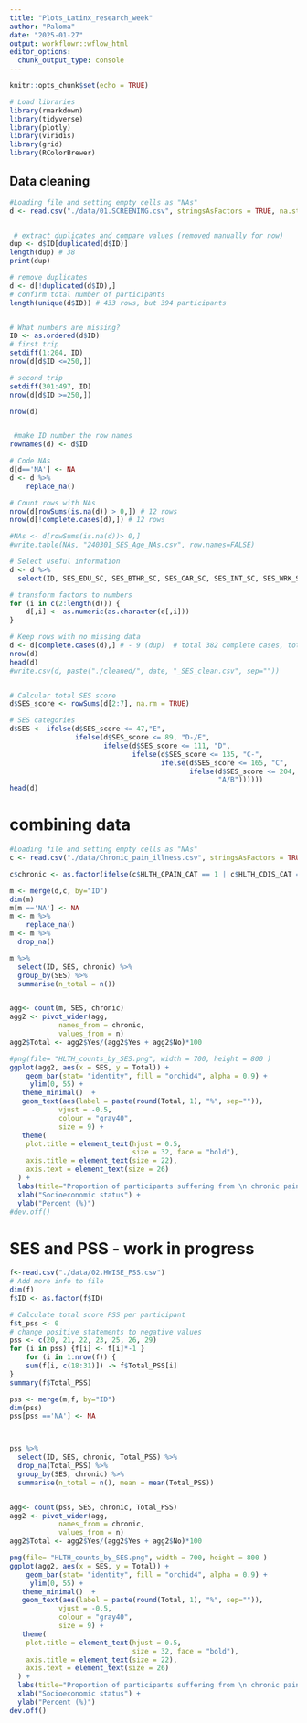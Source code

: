 ```yaml
---
title: "Plots_Latinx_research_week"
author: "Paloma"
date: "2025-01-27"
output: workflowr::wflow_html
editor_options:
  chunk_output_type: console
---
```



```r
knitr::opts_chunk$set(echo = TRUE)
```

```r
# Load libraries
library(rmarkdown)
library(tidyverse)
library(plotly)
library(viridis)
library(grid)
library(RColorBrewer)
```

## Data cleaning

```r

#Loading file and setting empty cells as "NAs"
d <- read.csv("./data/01.SCREENING.csv", stringsAsFactors = TRUE, na.strings = c("", " ","NA", "N/A"))


 # extract duplicates and compare values (removed manually for now)
dup <- d$ID[duplicated(d$ID)] 
length(dup) # 38
print(dup)

# remove duplicates
d <- d[!duplicated(d$ID),]
# confirm total number of participants
length(unique(d$ID)) # 433 rows, but 394 participants


# What numbers are missing? 
ID <- as.ordered(d$ID)
# first trip
setdiff(1:204, ID)
nrow(d[d$ID <=250,])

# second trip
setdiff(301:497, ID)
nrow(d[d$ID >=250,])

nrow(d)


 #make ID number the row names
rownames(d) <- d$ID

# Code NAs
d[d=='NA'] <- NA
d <- d %>% 
    replace_na()

# Count rows with NAs
nrow(d[rowSums(is.na(d)) > 0,]) # 12 rows
nrow(d[!complete.cases(d),]) # 12 rows

#NAs <- d[rowSums(is.na(d))> 0,]
#write.table(NAs, "240301_SES_Age_NAs.csv", row.names=FALSE)

# Select useful information
d <- d %>% 
  select(ID, SES_EDU_SC, SES_BTHR_SC, SES_CAR_SC, SES_INT_SC, SES_WRK_SC, SES_BEDR_SC)

# transform factors to numbers
for (i in c(2:length(d))) {
    d[,i] <- as.numeric(as.character(d[,i]))
}

# Keep rows with no missing data
d <- d[complete.cases(d),] # - 9 (dup)  # total 382 complete cases, total 394
nrow(d)
head(d)
#write.csv(d, paste("./cleaned/", date, "_SES_clean.csv", sep=""))


# Calcular total SES score
d$SES_score <- rowSums(d[2:7], na.rm = TRUE)

# SES categories
d$SES <- ifelse(d$SES_score <= 47,"E", 
                ifelse(d$SES_score <= 89, "D-/E", 
                       ifelse(d$SES_score <= 111, "D", 
                              ifelse(d$SES_score <= 135, "C-",
                                     ifelse(d$SES_score <= 165, "C",
                                            ifelse(d$SES_score <= 204, "C+",
                                                   "A/B"))))))
head(d)
```

# combining data
```r

#Loading file and setting empty cells as "NAs"
c <- read.csv("./data/Chronic_pain_illness.csv", stringsAsFactors = TRUE, na.strings = c("", " ","NA", "N/A"))

c$chronic <- as.factor(ifelse(c$HLTH_CPAIN_CAT == 1 | c$HLTH_CDIS_CAT == 1, "Yes", "No"))

m <- merge(d,c, by="ID")
dim(m)
m[m =='NA'] <- NA
m <- m %>% 
    replace_na()
m <- m %>% 
  drop_na()

m %>%
  select(ID, SES, chronic) %>%
  group_by(SES) %>%
  summarise(n_total = n())


agg<- count(m, SES, chronic)
agg2 <- pivot_wider(agg, 
            names_from = chronic,
            values_from = n)
agg2$Total <- agg2$Yes/(agg2$Yes + agg2$No)*100

#png(file= "HLTH_counts_by_SES.png", width = 700, height = 800 )
ggplot(agg2, aes(x = SES, y = Total)) +
    geom_bar(stat= "identity", fill = "orchid4", alpha = 0.9) +
     ylim(0, 55) + 
   theme_minimal()  +
   geom_text(aes(label = paste(round(Total, 1), "%", sep="")), 
            vjust = -0.5, 
            colour = "gray40", 
            size = 9) +
   theme(
    plot.title = element_text(hjust = 0.5, 
                              size = 32, face = "bold"),
    axis.title = element_text(size = 22),  
    axis.text = element_text(size = 26)  
  ) + 
  labs(title="Proportion of participants suffering from \n chronic pain or chronic disease") +
  xlab("Socioeconomic status") +
  ylab("Percent (%)")  
#dev.off()


```

# SES and PSS - work in progress

```r
f<-read.csv("./data/02.HWISE_PSS.csv")
# Add more info to file
dim(f)
f$ID <- as.factor(f$ID)

# Calculate total score PSS per participant
f$t_pss <- 0
# change positive statements to negative values
pss <- c(20, 21, 22, 23, 25, 26, 29)
for (i in pss) {f[i] <- f[i]*-1 }
    for (i in 1:nrow(f)) { 
    sum(f[i, c(18:31)]) -> f$Total_PSS[i]
}
summary(f$Total_PSS)

pss <- merge(m,f, by="ID")
dim(pss)
pss[pss =='NA'] <- NA



pss %>%
  select(ID, SES, chronic, Total_PSS) %>%
  drop_na(Total_PSS) %>%
  group_by(SES, chronic) %>%
  summarise(n_total = n(), mean = mean(Total_PSS))


agg<- count(pss, SES, chronic, Total_PSS)
agg2 <- pivot_wider(agg, 
            names_from = chronic,
            values_from = n)
agg2$Total <- agg2$Yes/(agg2$Yes + agg2$No)*100

png(file= "HLTH_counts_by_SES.png", width = 700, height = 800 )
ggplot(agg2, aes(x = SES, y = Total)) +
    geom_bar(stat= "identity", fill = "orchid4", alpha = 0.9) +
     ylim(0, 55) + 
   theme_minimal()  +
   geom_text(aes(label = paste(round(Total, 1), "%", sep="")), 
            vjust = -0.5, 
            colour = "gray40", 
            size = 9) +
   theme(
    plot.title = element_text(hjust = 0.5, 
                              size = 32, face = "bold"),
    axis.title = element_text(size = 22),  
    axis.text = element_text(size = 26)  
  ) + 
  labs(title="Proportion of participants suffering from \n chronic pain or chronic disease") +
  xlab("Socioeconomic status") +
  ylab("Percent (%)")  
dev.off()


```




